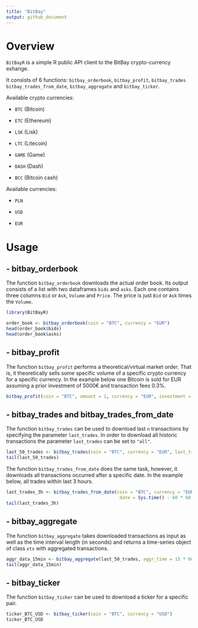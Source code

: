 ```yaml
---
title: "BitBay"
output: github_document
---
```


# Overview

`BitBayR` is a simple R public API client to the BitBay crypto-currency exhange. 

It consists of 6 functions: `bitbay_orderbook`, `bitbay_profit`, `bitbay_trades` `bitbay_trades_from_date`, `bitbay_aggregate` and `bitbay_ticker`.


Available crypto currencies: 

- `BTC` (Bitcoin)  

- `ETC`  (Ethereum)

- `LSK` (Lisk)

- `LTC` (Litecoin)

- `GAME` (Game)
                   
- `DASH` (Dash)       
                   
- `BCC` (Bitcoin cash)

Available currencies: 

- `PLN`

- `USD`

- `EUR`


# Usage


## - bitbay_orderbook

The function `bitbay_orderbook` downloads the actual order book. Its output consists of a list with two dataframes `bids` and `asks`. Each one contains three
columns `Bid` or `Ask`, `Volume` and `Price`. The price is just `Bid` or `Ask`
times the `Volume`.


```r
library(BitBayR)

order_book <- bitbay_orderbook(coin = "BTC", currency = "EUR")
head(order_book$bids)
head(order_book$asks)

```


## - bitbay_profit

The function `bitbay_profit` performs a theoretical/virtual market order. That is, it  theoretically sells some specific volume of a specific
crypto currency for a specific currency. In the example below one Bitcoin is sold for 
EUR assuming a prior investment of 5000€ and transaction fees 0.3%.


```r
bitbay_profit(coin = "BTC", amount = 1, currency = "EUR", investment = 5000, fee = 0.003)
```

## - bitbay_trades and bitbay_trades_from_date

The function `bitbay_trades` can be used to download last `n` transactions by specifying the parameter `last_trades`. In order to download all historic transactions the parameter `last_trades` can be set to `"all"`.

```r
last_50_trades <- bitbay_trades(coin = "BTC", currency = "EUR", last_trades = 50)
tail(last_50_trades)

```




The function `bitbay_trades_from_date` does the same task, however, it downloads all transactions occurred after a specific date. In the example below, all trades within last 3 hours.

```r
last_trades_3h <- bitbay_trades_from_date(coin = "BTC", currency = "EUR", 
                                           date = Sys.time() - 60 * 60 * 3)
tail(last_trades_3h)

```


## - bitbay_aggregate

The function `bitbay_aggregate` takes downloaded transactions as input as well as the time interval length (in seconds) and returns a time-series object of class `xts` with aggregated transactions. 


```r
aggr_data_15min <- bitbay_aggregate(last_50_trades, aggr_time = 15 * 60)
tail(aggr_data_15min)
```



## - bitbay_ticker

The function `bitbay_ticker` can be used to download a ticker for a specific pair.

```r
ticker_BTC_USD <- bitbay_ticker(coin = "BTC", currency = "USD")
ticker_BTC_USD
```


